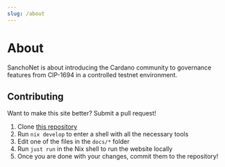 ```yaml
---
slug: /about
---
```


# About

SanchoNet is about introducing the Cardano community to governance features from CIP-1694 in a controlled testnet environment.

## Contributing

Want to make this site better? Submit a pull request!

1. Clone [this repository](https://github.com/input-output-hk/sanchonet)
2. Run `nix develop` to enter a shell with all the necessary tools
3. Edit one of the files in the `docs/*` folder
4. Run `just run` in the Nix shell to run the website locally
5. Once you are done with your changes, commit them to the repository!
